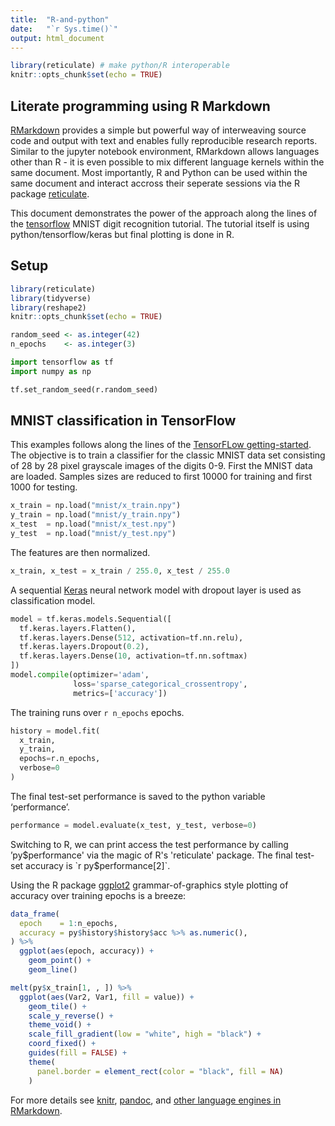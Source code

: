 ```yaml
---
title:  "R-and-python"
date:   "`r Sys.time()`"
output: html_document
---
```


```r
library(reticulate) # make python/R interoperable
knitr::opts_chunk$set(echo = TRUE)
```

## Literate programming using R Markdown 

[RMarkdown](https://rmarkdown.rstudio.com) provides a simple but powerful way of
interweaving source code and output with text and enables fully reproducible 
research reports.
Similar to the jupyter notebook environment, RMarkdown allows languages other 
than R - it is even possible to mix different language kernels within the
same document.
Most importantly, R and Python can be used within the same document and
interact accross their seperate sessions via the R package [reticulate](https://github.com/rstudio/reticulate).

This document demonstrates the power of the approach along the lines of the
[tensorflow]() MNIST digit recognition tutorial.
The tutorial itself is using python/tensorflow/keras but final plotting is 
done in R.



## Setup

```r
library(reticulate)
library(tidyverse)
library(reshape2)
knitr::opts_chunk$set(echo = TRUE)

random_seed <- as.integer(42)
n_epochs    <- as.integer(3)
```



```python
import tensorflow as tf
import numpy as np

tf.set_random_seed(r.random_seed)
```



## MNIST classification in TensorFlow

This examples follows along the lines of the [TensorFLow getting-started](https://www.tensorflow.org/tutorials/).
The objective is to train a classifier for the classic MNIST data set 
consisting of 28 by 28 pixel grayscale images of the digits 0-9.
First the MNIST data are loaded.
Samples sizes are reduced to first 10000 for training and first 1000 for testing.

```python
x_train = np.load("mnist/x_train.npy")
y_train = np.load("mnist/y_train.npy")
x_test  = np.load("mnist/x_test.npy")
y_test  = np.load("mnist/y_test.npy")
```

The features are then normalized.

```python
x_train, x_test = x_train / 255.0, x_test / 255.0
```

A sequential [Keras](https://keras.io/) neural network model with dropout layer
is used as classification model.

```python
model = tf.keras.models.Sequential([
  tf.keras.layers.Flatten(),
  tf.keras.layers.Dense(512, activation=tf.nn.relu),
  tf.keras.layers.Dropout(0.2),
  tf.keras.layers.Dense(10, activation=tf.nn.softmax)
])
model.compile(optimizer='adam',
              loss='sparse_categorical_crossentropy',
              metrics=['accuracy'])
```

The training runs over `r n_epochs` epochs.

```python
history = model.fit(
  x_train, 
  y_train, 
  epochs=r.n_epochs, 
  verbose=0
)
```

The final test-set performance is saved to the python variable 'performance'.

```python
performance = model.evaluate(x_test, y_test, verbose=0)
```

Switching to R, we can print access the test performance by calling 
'py$performance' via the magic of R's 'reticulate' package.
The final test-set accuracy is `r py$performance[2]`.

Using the R package [ggplot2](https://ggplot2.tidyverse.org/) grammar-of-graphics style plotting of accuracy over training epochs is a breeze:

```r
data_frame(
  epoch    = 1:n_epochs,
  accuracy = py$history$history$acc %>% as.numeric(),
) %>% 
  ggplot(aes(epoch, accuracy)) +
    geom_point() +
    geom_line()
```

```r
melt(py$x_train[1, , ]) %>% 
  ggplot(aes(Var2, Var1, fill = value)) +
    geom_tile() +
    scale_y_reverse() +
    theme_void() +
    scale_fill_gradient(low = "white", high = "black") +
    coord_fixed() +
    guides(fill = FALSE) +
    theme(
      panel.border = element_rect(color = "black", fill = NA)
    )
```

For more details see [knitr](https://yihui.name/knitr/), [pandoc](https://pandoc.org/), and [other language engines in RMarkdown](https://bookdown.org/yihui/rmarkdown/language-engines.html).
